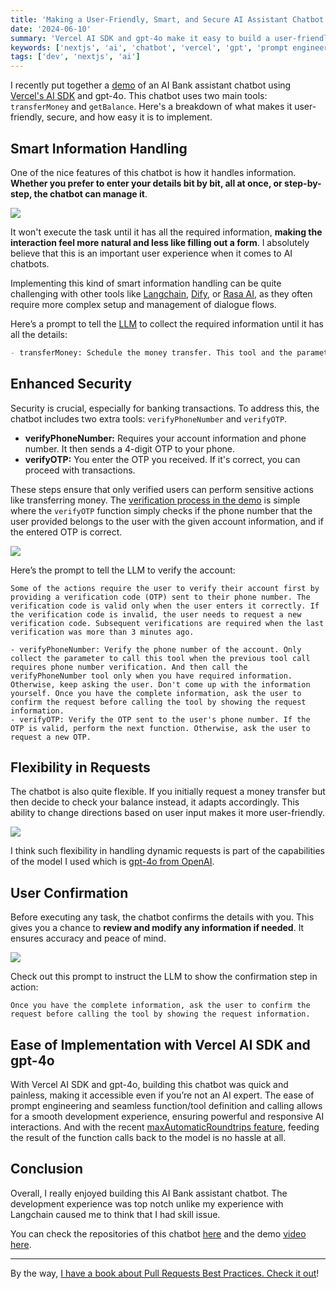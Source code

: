```yaml
---
title: 'Making a User-Friendly, Smart, and Secure AI Assistant Chatbot'
date: '2024-06-10'
summary: 'Vercel AI SDK and gpt-4o make it easy to build a user-friendly and natural-sounding AI chatbot.'
keywords: ['nextjs', 'ai', 'chatbot', 'vercel', 'gpt', 'prompt engineering']
tags: ['dev', 'nextjs', 'ai']
---
```


I recently put together a [demo](https://x.com/2co_p/status/1799076368631906451) of an AI Bank assistant chatbot using [Vercel's AI SDK](https://sdk.vercel.ai/docs/introduction) and gpt-4o. This chatbot uses two main tools: `transferMoney` and `getBalance`. Here's a breakdown of what makes it user-friendly, secure, and how easy it is to implement.

## Smart Information Handling

One of the nice features of this chatbot is how it handles information. **Whether you prefer to enter your details bit by bit, all at once, or step-by-step, the chatbot can manage it**.

![](/static/images/articles/ai-sdk-chatbot-1.png.webp)

It won't execute the task until it has all the required information, **making the interaction feel more natural and less like filling out a form**. I absolutely believe that this is an important user experience when it comes to AI chatbots.

Implementing this kind of smart information handling can be quite challenging with other tools like [Langchain](https://www.langchain.com), [Dify](https://dify.ai), or [Rasa AI](https://rasa.com), as they often require more complex setup and management of dialogue flows.

Here’s a prompt to tell the [LLM](https://en.wikipedia.org/wiki/Large_language_model) to collect the required information until it has all the details:

```markdown
- transferMoney: Schedule the money transfer. This tool and the parameters' collection must only be called if the user has verified their account via OTP verification. Call the transferMoney tool only when you have all required parameters. Otherwise, keep asking the user. Don't come up with the information yourself. Once you have the complete information, ask the user to confirm the transfer before calling the tool by showing the transfer information.
```

## Enhanced Security

Security is crucial, especially for banking transactions. To address this, the chatbot includes two extra tools: `verifyPhoneNumber` and `verifyOTP`.

- **verifyPhoneNumber:** Requires your account information and phone number. It then sends a 4-digit OTP to your phone.
- **verifyOTP:** You enter the OTP you received. If it's correct, you can proceed with transactions.

These steps ensure that only verified users can perform sensitive actions like transferring money. The [verification process in the demo](https://github.com/nicnocquee/input-collect-ai-chatbot-vercel-sdk/blob/e333b9c8adc78d43b65e1243172dd455beeb2e38/app/actions.ts#L292) is simple where the `verifyOTP` function simply checks if the phone number that the user provided belongs to the user with the given account information, and if the entered OTP is correct.

![](/static/images/articles/ai-sdk-chatbot-4.png.webp)

Here’s the prompt to tell the LLM to verify the account:

```
Some of the actions require the user to verify their account first by providing a verification code (OTP) sent to their phone number. The verification code is valid only when the user enters it correctly. If the verification code is invalid, the user needs to request a new verification code. Subsequent verifications are required when the last verification was more than 3 minutes ago.

- verifyPhoneNumber: Verify the phone number of the account. Only collect the parameter to call this tool when the previous tool call requires phone number verification. And then call the verifyPhoneNumber tool only when you have required information. Otherwise, keep asking the user. Don't come up with the information yourself. Once you have the complete information, ask the user to confirm the request before calling the tool by showing the request information.
- verifyOTP: Verify the OTP sent to the user's phone number. If the OTP is valid, perform the next function. Otherwise, ask the user to request a new OTP.

```

## Flexibility in Requests

The chatbot is also quite flexible. If you initially request a money transfer but then decide to check your balance instead, it adapts accordingly. This ability to change directions based on user input makes it more user-friendly.

![](/static/images/articles/chat-02.png.webp)

I think such flexibility in handling dynamic requests is part of the capabilities of the model I used which is [gpt-4o from OpenAI](https://openai.com/index/hello-gpt-4o/).

## User Confirmation

Before executing any task, the chatbot confirms the details with you. This gives you a chance to **review and modify any information if needed**. It ensures accuracy and peace of mind.

![](/static/images/articles/ai-sdk-chatbot-3.png.webp)

Check out this prompt to instruct the LLM to show the confirmation step in action:

```
Once you have the complete information, ask the user to confirm the request before calling the tool by showing the request information.
```

## Ease of Implementation with Vercel AI SDK and gpt-4o

With Vercel AI SDK and gpt-4o, building this chatbot was quick and painless, making it accessible even if you’re not an AI expert. The ease of prompt engineering and seamless function/tool definition and calling allows for a smooth development experience, ensuring powerful and responsive AI interactions. And with the recent [maxAutomaticRoundtrips feature](/max-automatic-roundtrips-vercel-ai-sdk-simplify-tool-calling), feeding the result of the function calls back to the model is no hassle at all.

## Conclusion

Overall, I really enjoyed building this AI Bank assistant chatbot. The development experience was top notch unlike my experience with Langchain caused me to think that I had skill issue.

You can check the repositories of this chatbot [here](https://github.com/nicnocquee/input-collect-ai-chatbot-vercel-sdk) and the demo [video here](https://x.com/2co_p/status/1799076368631906451).

---

By the way, [I have a book about Pull Requests Best Practices. Check it out](https://pr.nico.fyi)!
